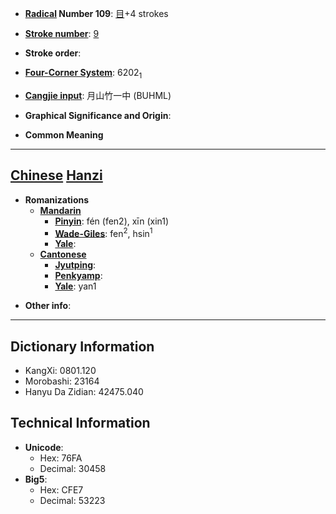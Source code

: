 * '''[[Wiktionary:Chinese radical index| Radical]] Number 109''': [[Wiktionary:Chinese radical index 目|目]]+4 strokes

* '''[[Wiktionary:Chinese total strokes index|Stroke number]]''': [[Wiktionary:Chinese total strokes index 9|9]]

* '''Stroke order''': 

* '''[[Wiktionary:Chinese four corner index|Four-Corner System]]''': 6202<sub>1</sub>

* '''[[Wiktionary:Chinese Cangjie index|Cangjie input]]''': 月山竹一中 (BUHML)

* '''Graphical Significance and Origin''': 

* '''Common Meaning'''

----

== [[Chinese]] [[Hanzi]] ==

* '''Romanizations'''
** '''[[Mandarin]]'''
*** '''[[Pinyin]]''': fén (fen2), xīn (xin1)
*** '''[[Wade-Giles]]''': fen<sup>2</sup>, hsin<sup>1</sup>
*** '''[[Yale]]''': 
** '''[[Cantonese]]'''
*** '''[[Jyutping]]''':
*** '''[[Penkyamp]]''': 
*** '''[[Yale]]''': yan1

* '''Other info''': 

----

== Dictionary Information ==

* KangXi: 0801.120
* Morobashi: 23164
* Hanyu Da Zidian: 42475.040

== Technical Information ==

* '''Unicode''':
** Hex: 76FA
** Decimal: 30458
* '''Big5''':
** Hex: CFE7
** Decimal: 53223